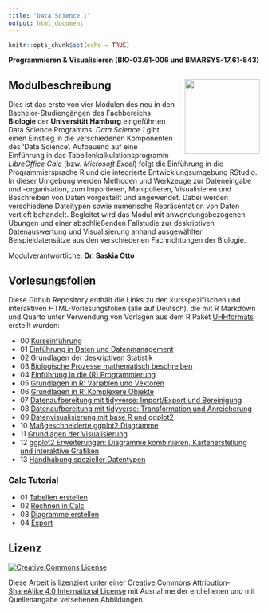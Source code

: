 ```yaml
---
title: "Data Science 1"
output: html_document
---
```


```r
knitr::opts_chunk$set(echo = TRUE)
```


**Programmieren & Visualisieren  (BIO-03.61-006 und BMARSYS-17.61-843)**


## Modulbeschreibung <img src="images/uhh_logo.png" align="right" width="150" style="margin-left: 20px"/>

Dies ist das erste von vier Modulen des neu in den Bachelor-Studiengängen des Fachbereichs **Biologie** der **Universität Hamburg** eingeführten Data Science Programms. *Data Science 1* gibt einen Einstieg in die verschiedenen Komponenten des ‘Data Science’. Aufbauend auf eine Einführung in das Tabellenkalkulationsprogramm *LibreOffice Calc* (bzw. *Microsoft Excel*) folgt die Einführung in die Programmiersprache R und die integrierte Entwicklungsumgebung RStudio. In dieser Umgebung werden Methoden und Werkzeuge zur Dateneingabe und -organisation, zum Importieren, Manipulieren, Visualisieren und Beschreiben von Daten vorgestellt und angewendet. Dabei werden verschiedene Dateitypen sowie numerische Repräsentation von Daten vertieft behandelt.
Begleitet wird das Modul mit anwendungsbezogenen Übungen und einer abschließenden Fallstudie zur deskriptiven Datenauswertung und Visualisierung anhand ausgewählter Beispieldatensätze aus den verschiedenen Fachrichtungen der Biologie.

Modulverantwortliche: **Dr. Saskia Otto**


## Vorlesungsfolien

Diese Github Repository enthält die Links zu den kursspezifischen und interaktiven HTML-Vorlesungsfolien (alle auf Deutsch), die mit R Markdown und Quarto unter Verwendung von Vorlagen aus dem R Paket [UHHformats](https://github.com/uham-bio/UHHformats) erstellt wurden: 


- 00 [Kurseinführung](https://saskiaotto.github.io/uham-bio-data-science-1/00-intro-program.html#/title-slide)
- 01 [Einführung in Daten und Datenmanagement](https://saskiaotto.github.io/uham-bio-data-science-1/01-data-management.html#/title-slide)
- 02 [Grundlagen der deskriptiven Statistik](https://saskiaotto.github.io/uham-bio-data-science-1/02-descriptive-stats.html#/title-slide)
- 03 [Biologische Prozesse mathematisch beschreiben](https://saskiaotto.github.io/uham-bio-data-science-1/03-biological-processes.html#/title-slide)
- 04 [Einführung in die (R) Programmierung](https://saskiaotto.github.io/uham-bio-data-science-1/04-intro-programming-and-r.html#/title-slide)
- 05 [Grundlagen in R: Variablen und Vektoren](https://saskiaotto.github.io/uham-bio-data-science-1/05-r-basics-variables-vectors.html#/title-slide)
- 06 [Grundlagen in R: Komplexere Objekte](https://saskiaotto.github.io/uham-bio-data-science-1/06-r-basics-complex-objects.html#/title-slide)
- 07 [Datenaufbereitung mit tidyverse: Import/Export und Bereinigung](https://saskiaotto.github.io/uham-bio-data-science-1/07-data-wrangling1-import-cleaning.html#/title-slide)
- 08 [Datenaufbereitung mit tidyverse: Transformation und Anreicherung](https://saskiaotto.github.io/uham-bio-data-science-1/08-data-wrangling2-transformations.html#/title-slide)
- 09 [Datenvisualisierung mit base R und ggplot2](https://saskiaotto.github.io/uham-bio-data-science-1/09-intro-vis-in-r.html#/title-slide)
- 10 [Maßgeschneiderte ggplot2 Diagramme](https://saskiaotto.github.io/uham-bio-data-science-1/10-modifying-ggplots.html#/title-slide)
- 11 [Grundlagen der Visualisierung](https://saskiaotto.github.io/uham-bio-data-science-1/11-principles-visualization.html#/title-slide)
- 12 [ggplot2 Erweiterungen: Diagramme kombinieren, Kartenerstellung und interaktive Grafiken](https://saskiaotto.github.io/uham-bio-data-science-1/12-ggplot2-extensions-maps-and-interactive-plots.html#/title-slide)
- 13 [Handhabung spezieller Datentypen](https://saskiaotto.github.io/uham-bio-data-science-1/13-handling-special-data-types.html#/title-slide)


### Calc Tutorial

- 01 [Tabellen erstellen](https://saskiaotto.github.io/uham-bio-data-science-1/calc-01.html#/title-slide)
- 02 [Rechnen in Calc](https://saskiaotto.github.io/uham-bio-data-science-1/calc-02.html#/title-slide)
- 03 [Diagramme erstellen](https://saskiaotto.github.io/uham-bio-data-science-1/calc-03.html#/title-slide)
- 04 [Export](https://saskiaotto.github.io/uham-bio-data-science-1/calc-04.html#/title-slide)


## Lizenz

<a rel="license" href="http://creativecommons.org/licenses/by-sa/4.0/">
  <img alt="Creative Commons License" style="border-width:0"
        src="https://i.creativecommons.org/l/by-sa/4.0/80x15.png" />
</a>

Diese Arbeit is lizenziert unter einer [Creative Commons Attribution-ShareAlike 4.0 International License ](http://creativecommons.org/licenses/by-sa/4.0/) mit Ausnahme der entliehenen und mit Quellenangabe versehenen Abbildungen.
